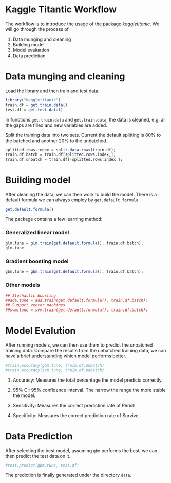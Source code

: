 Kaggle Titantic Workflow
======================================

The workflow is to introduce the usage of the package *kaggletitanic*. We will go through the process of 

1. Data munging and cleaning
2. Building model
3. Model evaluation
4. Data prediction


# Data munging and cleaning

Load the library and then train and test data.
```r
library("kaggletitanic")
train.df = get.train.data()
test.df = get.test.data()

```

In functions `get.train.data` and `get.train.data`, the data is cleaned, e.g. all the gaps are filled and new variables are added.

Split the training data into two sets. Current the default splitting is 80% to the batched and another 20% to the unbatched.
```r
splitted.rows.index = split.data.rows(train.df);
train.df.batch = train.df[splitted.rows.index,];
train.df.unbatch = train.df[-splitted.rows.index,];
```


# Building model
After cleaning the data, we can then work to build the model. There is a default formula we can always employ by `get.default.formula`
```r
get.default.formula()

```


The package contains a few learning method:

### Generalized linear model

```r
glm.tune = glm.train(get.default.formula(), train.df.batch);
glm.tune

```

### Gradient boosting model

```r
gbm.tune = gbm.train(get.default.formula(), train.df.batch);

```

### Other models

```r
## Stochastic boosting
##ada.tune = ada.train(get.default.formula(), train.df.batch);
## Support vector machines
##svm.tune = svm.train(get.default.formula(), train.df.batch);

```

# Model Evalution
After running models, we can then use them to predict the unbatched training data. Compare the results from the unbatched training data, we can have a brief understanding which model performs better.

```r
#train.accuracy(gbm.tune, train.df.unbatch)
#train.accuracy(svm.tune, train.df.unbatch)

```


1. Accuracy: Measures the total percentage the model predicts correctly.

2. 95% CI: 95% confidence interval. The narrow the range the more stable the model.

3. Sensitivity: Measures the correct prediction rate of Perish.

4. Specificity: Measures the correct prediction rate of Survive.

# Data Prediction

After selecting the best model, assuming `gbm` performs the best, we can then predict the test data on it.

```r
#test.predict(gbm.tune, test.df)

```

The prediction is finally generated under the directory `data`.